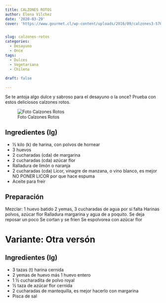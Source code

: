 ```yaml
---
title: CALZONES ROTOS
author: Elena Vilchez
date: '2020-03-29'
cover: 'https://www.gourmet.cl/wp-content/uploads/2016/09/calzones3-570x458.jpg'


slug: calzones-rotos
categories:
  - Desayuno
  - Once
tags:
  - Dulces
  - Vegetariana
  - Chilena
  
draft: false

---
```


Se te antoja algo dulce y sabroso para el desayuno o la once? Prueba con estos deliciosos calzones rotos.


<!--more-->
![Foto Calzones Rotos](https://www.gourmet.cl/wp-content/uploads/2016/09/calzones3-570x458.jpg)  


## Ingredientes (Ig)

* ½ kilo (k) de harina,  con polvos de hornear 
* 3 huevos
* 2 cucharadas (cda) de margarina
* 2 cucharadas (cda) azúcar flor
* Ralladura de limón o naranja
* 2 cucharadas (cda) Licor, vinagre de manzana, o vino blanco,  es mejor NO PONER LICOR  por que hace espuma
* Aceite para freir


## Preparación
Mezclar: 
1 huevo batido
2 yemas, 3 cucharadas de agua por si falta
Harinas polvos, azúcar flor
Ralladura margarina y agua de a poquito. Se deja reposar un poco
Se cortan y se fríen 
Se espolvorea con azúcar flor  

# Variante: Otra versón
## Ingredientes (Ig)

* 3 tazas (t) harina cernida
* 2 yemas de huevo más 1 huevo entero 
* 1 ½ cucharadita de polvo royal
* ½ taza de azúcar flor cernida
* 2 cucharadas de mantequilla, es  mejor hacerlo con margarina
* Pisca de sal

